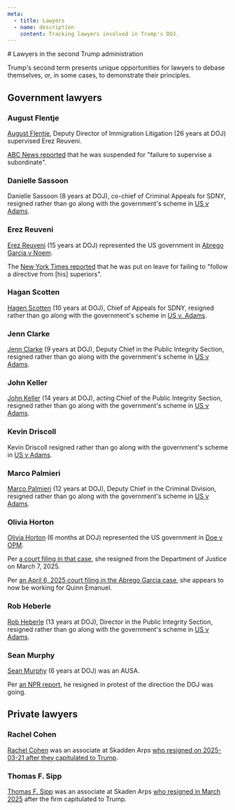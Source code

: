 ```yaml
---
meta:
  - title: Lawyers
  - name: description
    content: Tracking lawyers involved in Trump's DOJ.
---
```




<Frame>
# Lawyers in the second Trump administration

Trump's second term presents unique opportunities for lawyers to debase themselves, or, in some cases, to demonstrate their principles.

## Government lawyers

### August Flentje

[August Flentje](https://www.linkedin.com/in/august-flentje-59418ba7/), Deputy Director of Immigration Litigation (26 years at DOJ) supervised Erez Reuveni.

[ABC News reported](https://abcnews.go.com/Politics/doj-places-attorney-leave-after-struggling-maryland-migrant/story?id=120526466) that he was suspended for "failure to supervise a subordinate".

### Danielle Sassoon

Danielle Sassoon (8 years at DOJ), co-chief of Criminal Appeals for SDNY, resigned rather than go along with the government's scheme in [US v Adams](/cases/adams).

### Erez Reuveni

[Erez Reuveni](https://www.linkedin.com/in/erez-reuveni-5b796b18/) (15 years at DOJ) represented the US government in [Abrego Garcia v Noem](https://www.courtlistener.com/docket/69777799/abrego-garcia-v-noem/?filed_after=&filed_before=&entry_gte=&entry_lte=&order_by=desc).

The [New York Times reported](https://www.nytimes.com/live/2025/04/05/us/trump-news-tariffs) that he was put on leave for failing to "follow a directive from [his] superiors".

### Hagan Scotten

[Hagen Scotten](https://www.linkedin.com/in/hagan-scotten-868352354/) (10 years at DOJ), Chief of Appeals for SDNY, resigned rather than go along with the government's scheme in [US v. Adams](/cases/adams).

### Jenn Clarke

[Jenn Clarke](https://www.linkedin.com/in/jennifer-clarke-299180352/) (9 years at DOJ), Deputy Chief in the Public Integrity Section, resigned rather than go along with the government's scheme in [US v Adams](/cases/adams).

### John Keller

[John Keller](https://www.linkedin.com/in/john-keller-41b424319/) (14 years at DOJ), acting Chief of the Public Integrity Section, resigned rather than go along with the government's scheme in [US v Adams](/cases/adams).

### Kevin Driscoll

Kevin Driscoll resigned rather than go along with the government's scheme in [US v Adams](/cases/adams).

### Marco Palmieri

[Marco Palmieri](https://www.linkedin.com/in/marco-a-palmieri-91b7ba335/) (12 years at DOJ), Deputy Chief in the Criminal Division, resigned rather than go along with the government's scheme in [US v Adams](/cases/adams).

### Olivia Horton

[Olivia Horton](https://www.linkedin.com/in/olivia-horton-a4b858141/) (6 months at DOJ) represented the US government in [Doe v OPM](https://www.courtlistener.com/docket/69582338/doe-v-office-of-personnel-management/).

Per [a court filing in that case](https://storage.courtlistener.com/recap/gov.uscourts.dcd.276820/gov.uscourts.dcd.276820.34.0.pdf), she resigned from the Department of Justice on March 7, 2025.

Per [an April 6, 2025 court filing in the Abrego Garcia case](https://storage.courtlistener.com/recap/gov.uscourts.ca4.178258/gov.uscourts.ca4.178258.8.1.pdf), she appears to now be working for Quinn Emanuel.

### Rob Heberle

[Rob Heberle](https://www.linkedin.com/in/robert-heberle-75b5bb82/) (13 years at DOJ), Director in the Public Integrity Section, resigned rather than go along with the government's scheme in [US v Adams](/cases/adams).


### Sean Murphy

[Sean Murphy](https://www.linkedin.com/in/seanmurphyjd/) (6 years at DOJ) was an AUSA.

Per [an NPR report](https://www.npr.org/2025/03/20/nx-s1-5330879/trump-justice-doj-prosecutor-resignation-jan-6), he resigned in protest of the direction the DOJ was going.

## Private lawyers

### Rachel Cohen

[Rachel Cohen](https://www.linkedin.com/in/rachelxcohen/) was an associate at Skadden Arps [who resigned on 2025-03-21 after they capitulated to Trump](https://www.linkedin.com/posts/rachelxcohen_i-just-put-in-conditional-notice-at-skadden-activity-7308686339435044864-gmb9/).

### Thomas F. Sipp

[Thomas F. Sipp](https://www.linkedin.com/in/thomas-sipp-0b3687138/) was an associate at Skaden Arps [who resigned in March 2025](https://bsky.app/profile/annabower.bsky.social/post/3llrazk2ol222) after the firm capitulated to Trump.

</Frame>

